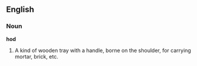 ==English==

===Noun===

'''hod'''

#A kind of wooden tray with a handle, borne on the shoulder, for carrying mortar, brick, etc.